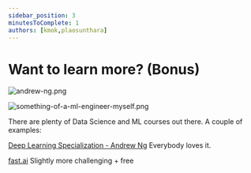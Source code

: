 ```yaml
---
sidebar_position: 3
minutesToComplete: 1
authors: [kmok,plaosunthara]
---
```


# Want to learn more? (Bonus)


<div style={{textAlign: 'center'}}>

![andrew-ng.png](./assets/andrew-ng.png)

![something-of-a-ml-engineer-myself.png](./assets/something-of-a-ml-engineer-myself.png)

</div>

There are plenty of Data Science and ML courses out there. A couple of examples: 

[Deep Learning Specialization - Andrew Ng](https://www.coursera.org/specializations/deep-learning)
Everybody loves it.

[fast.ai](https://www.fast.ai/)
Slightly more challenging + free

